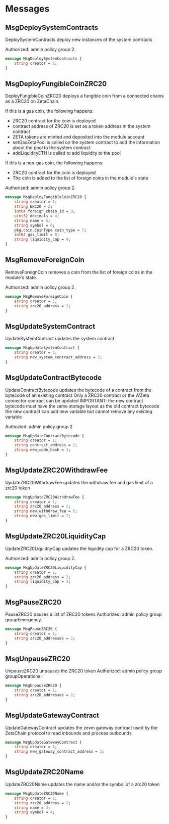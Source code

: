 # Messages

## MsgDeploySystemContracts

DeploySystemContracts deploy new instances of the system contracts

Authorized: admin policy group 2.

```proto
message MsgDeploySystemContracts {
	string creator = 1;
}
```

## MsgDeployFungibleCoinZRC20

DeployFungibleCoinZRC20 deploys a fungible coin from a connected chains as a ZRC20 on ZetaChain.

If this is a gas coin, the following happens:

* ZRC20 contract for the coin is deployed
* contract address of ZRC20 is set as a token address in the system
contract
* ZETA tokens are minted and deposited into the module account
* setGasZetaPool is called on the system contract to add the information
about the pool to the system contract
* addLiquidityETH is called to add liquidity to the pool

If this is a non-gas coin, the following happens:

* ZRC20 contract for the coin is deployed
* The coin is added to the list of foreign coins in the module's state

Authorized: admin policy group 2.

```proto
message MsgDeployFungibleCoinZRC20 {
	string creator = 1;
	string ERC20 = 2;
	int64 foreign_chain_id = 3;
	uint32 decimals = 4;
	string name = 5;
	string symbol = 6;
	pkg.coin.CoinType coin_type = 7;
	int64 gas_limit = 8;
	string liquidity_cap = 9;
}
```

## MsgRemoveForeignCoin

RemoveForeignCoin removes a coin from the list of foreign coins in the
module's state.

Authorized: admin policy group 2.

```proto
message MsgRemoveForeignCoin {
	string creator = 1;
	string zrc20_address = 2;
}
```

## MsgUpdateSystemContract

UpdateSystemContract updates the system contract

```proto
message MsgUpdateSystemContract {
	string creator = 1;
	string new_system_contract_address = 2;
}
```

## MsgUpdateContractBytecode

UpdateContractBytecode updates the bytecode of a contract from the bytecode
of an existing contract Only a ZRC20 contract or the WZeta connector contract
can be updated IMPORTANT: the new contract bytecode must have the same
storage layout as the old contract bytecode the new contract can add new
variable but cannot remove any existing variable

Authozied: admin policy group 2

```proto
message MsgUpdateContractBytecode {
	string creator = 1;
	string contract_address = 2;
	string new_code_hash = 3;
}
```

## MsgUpdateZRC20WithdrawFee

UpdateZRC20WithdrawFee updates the withdraw fee and gas limit of a zrc20 token

```proto
message MsgUpdateZRC20WithdrawFee {
	string creator = 1;
	string zrc20_address = 2;
	string new_withdraw_fee = 6;
	string new_gas_limit = 7;
}
```

## MsgUpdateZRC20LiquidityCap

UpdateZRC20LiquidityCap updates the liquidity cap for a ZRC20 token.

Authorized: admin policy group 2.

```proto
message MsgUpdateZRC20LiquidityCap {
	string creator = 1;
	string zrc20_address = 2;
	string liquidity_cap = 3;
}
```

## MsgPauseZRC20

PauseZRC20 pauses a list of ZRC20 tokens
Authorized: admin policy group groupEmergency.

```proto
message MsgPauseZRC20 {
	string creator = 1;
	string zrc20_addresses = 2;
}
```

## MsgUnpauseZRC20

UnpauseZRC20 unpauses the ZRC20 token
Authorized: admin policy group groupOperational.

```proto
message MsgUnpauseZRC20 {
	string creator = 1;
	string zrc20_addresses = 2;
}
```

## MsgUpdateGatewayContract

UpdateGatewayContract updates the zevm gateway contract used by the ZetaChain protocol to read inbounds and process outbounds

```proto
message MsgUpdateGatewayContract {
	string creator = 1;
	string new_gateway_contract_address = 2;
}
```

## MsgUpdateZRC20Name

UpdateZRC20Name updates the name and/or the symbol of a zrc20 token

```proto
message MsgUpdateZRC20Name {
	string creator = 1;
	string zrc20_address = 2;
	string name = 3;
	string symbol = 4;
}
```

